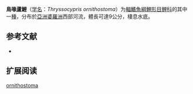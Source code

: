 {{Speciesbox
| name = 鳥喙蘆鯉
| status = NE
| status_system = IUCN3.1
| image = 
| genus = Thryssocypris
| species = ornithostoma
| authority = [[Kottelat|Kottelat]], 1991
| synonyms = 
}}

'''鳥喙蘆鯉'''（[[学名|学名]]：''Thryssocypris ornithostoma''）为[[輻鰭魚綱|輻鰭魚綱]][[鯉形目|鯉形目]][[鲤科|鲤科]]的其中一[[種|種]]，分布於[[亞洲|亞洲]][[婆羅洲|婆羅洲]]西部河流，體長可達9公分，棲息水底。

== 参考文献 ==
*{{FishBase_species|genus=Thryssocypris|species=ornithostoma|year=2011|month=12}}

== 扩展阅读 ==
{{refbegin}}
{{wikispecies-inline|Thryssocypris ornithostoma|鳥喙蘆鯉}}
{{refend}}
{{Taxonbar|from=Q6424346}}

[[Category:蘆鯉屬|ornithostoma]]


{{鯉形目小作品}}